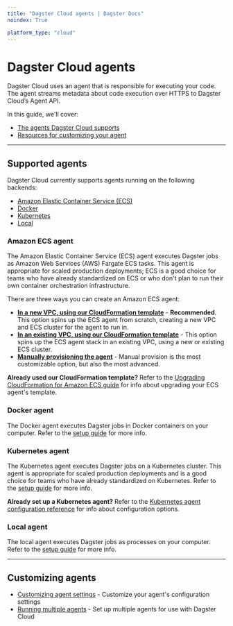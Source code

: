```yaml
---
title: "Dagster Cloud agents | Dagster Docs"
noindex: True

platform_type: "cloud"
---
```


# Dagster Cloud agents

Dagster Cloud uses an agent that is responsible for executing your code. The agent streams metadata about code execution over HTTPS to Dagster Cloud’s Agent API.

In this guide, we'll cover:

- [The agents Dagster Cloud supports](#supported-agents)
- [Resources for customizing your agent](#customizing-agents)

---

## Supported agents

Dagster Cloud currently supports agents running on the following backends:

- [Amazon Elastic Container Service (ECS)](#amazon-ecs-agent)
- [Docker](#docker-agent)
- [Kubernetes](#kubernetes-agent)
- [Local](#local-agent)

### Amazon ECS agent

The Amazon Elastic Container Service (ECS) agent executes Dagster jobs as Amazon Web Services (AWS) Fargate ECS tasks. This agent is appropriate for scaled production deployments; ECS is a good choice for teams who have already standardized on ECS or who don't plan to run their own container orchestration infrastructure.

There are three ways you can create an Amazon ECS agent:

- [**In a new VPC, using our CloudFormation template**](/dagster-cloud/deployment/agents/amazon-ecs/creating-ecs-agent-new-vpc) - **Recommended**. This option spins up the ECS agent from scratch, creating a new VPC and ECS cluster for the agent to run in.
- [**In an existing VPC, using our CloudFormation template**](/dagster-cloud/deployment/agents/amazon-ecs/creating-ecs-agent-existing-vpc) - This option spins up the ECS agent stack in an existing VPC, using a new or existing ECS cluster.
- [**Manually provisioning the agent**](/dagster-cloud/deployment/agents/amazon-ecs/manually-provisioning-ecs-agent) - Manual provision is the most customizable option, but also the most advanced.

**Already used our CloudFormation template?** Refer to the [Upgrading CloudFormation for Amazon ECS guide](/dagster-cloud/deployment/agents/amazon-ecs/upgrading-cloudformation-template) for info about upgrading your ECS agent's template.

### Docker agent

The Docker agent executes Dagster jobs in Docker containers on your computer. Refer to the [setup guide](/dagster-cloud/deployment/agents/docker) for more info.

### Kubernetes agent

The Kubernetes agent executes Dagster jobs on a Kubernetes cluster. This agent is appropriate for scaled production deployments and is a good choice for teams who have already standardized on Kubernetes. Refer to the [setup guide](/dagster-cloud/deployment/agents/kubernetes/configuring-running-kubernetes-agent) for more info.

**Already set up a Kubernetes agent?** Refer to the [Kubernetes agent configuration reference](/dagster-cloud/deployment/agents/kubernetes/configuration-reference) for info about configuration options.

### Local agent

The local agent executes Dagster jobs as processes on your computer. Refer to the [setup guide](/dagster-cloud/deployment/agents/local) for more info.

---

## Customizing agents

- [Customizing agent settings](/dagster-cloud/deployment/agents/customizing-configuration) - Customize your agent's configuration settings
- [Running multiple agents](/dagster-cloud/deployment/agents/running-multiple-agents) - Set up multiple agents for use with Dagster Cloud
